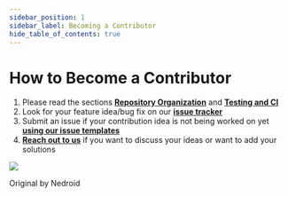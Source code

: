 ```yaml
---
sidebar_position: 1
sidebar_label: Becoming a Contributor
hide_table_of_contents: true
---
```


# How to Become a Contributor

1. Please read the sections [**Repository Organization**](/docs/developer-guide/repository-organization) and [**Testing and CI**](/docs/developer-guide/testing-and-ci)
2. Look for your feature idea/bug fix on our [**issue tracker**](https://github.com/tum-esm/pyra/issues)
3. Submit an issue if your contribution idea is not being worked on yet [**using our issue templates**](https://github.com/tum-esm/pyra/issues/new/choose)
4. [**Reach out to us**](/docs/intro/contact) if you want to discuss your ideas or want to add your solutions

<img src='/img/docs/who-made-this-meme.png' />

<span className='tw-text-xs tw-italic'>Original by Nedroid</span>
